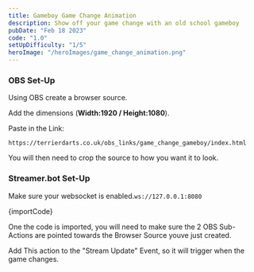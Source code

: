 ```yaml
---
title: Gameboy Game Change Animation
description: Show off your game change with an old school gameboy
pubDate: "Feb 18 2023"
code: "1.0"
setUpDifficulty: "1/5"
heroImage: "/heroImages/game_change_animation.png"
---
```



### OBS Set-Up

Using OBS create a browser source.

Add the dimensions (**Width:1920 / Height:1080**).

Paste in the Link:

```
https://terrierdarts.co.uk/obs_links/game_change_gameboy/index.html
```

You will then need to crop the source to how you want it to look.

### Streamer.bot Set-Up

Make sure your websocket is enabled.`ws://127.0.0.1:8080`

<CopyButton>
{importCode}
</CopyButton>

One the code is imported, you will need to make sure the 2 OBS Sub-Actions are pointed towards the Browser Source youve just created.

Add This action to the "Stream Update" Event, so it will trigger when the game changes.



